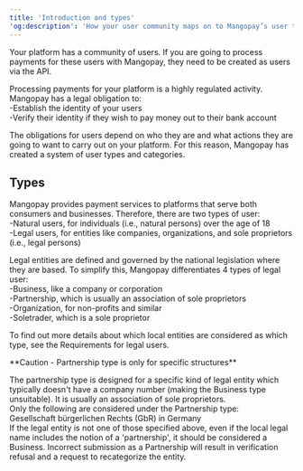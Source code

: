 ```yaml
---
title: 'Introduction and types'  
'og:description': 'How your user community maps on to Mangopay’s user types, from private individuals to businesses, as well as non-profits and sole proprietors.'  
---
```

  
  

Your platform has a community of users. If you are going to process payments for these users with Mangopay, they need to be created as users via the API.  

Processing payments for your platform is a highly regulated activity. Mangopay has a legal obligation to:  
-Establish the identity of your users  
-Verify their identity if they wish to pay money out to their bank account  

The obligations for users depend on who they are and what actions they are going to want to carry out on your platform. For this reason, Mangopay has created a system of user types and categories.  

## Types  

Mangopay provides payment services to platforms that serve both consumers and businesses. Therefore, there are two types of user:  
-Natural users, for individuals (i.e., natural persons) over the age of 18  
-Legal users, for entities like companies, organizations, and sole proprietors (i.e., legal persons)  

Legal entities are defined and governed by the national legislation where they are based. To simplify this, Mangopay differentiates 4 types of legal user:  
-Business, like a company or corporation  
-Partnership, which is usually an association of sole proprietors  
-Organization, for non-profits and similar  
-Soletrader, which is a sole proprietor  

To find out more details about which local entities are considered as which type, see the Requirements for legal users.  

<Warning>  
**Caution - Partnership type is only for specific structures** 
  
The partnership type is designed for a specific kind of legal entity which typically doesn't have a company number (making the Business type unsuitable). It is usually an association of sole proprietors.  
Only the following are considered under the Partnership type:  
Gesellschaft bürgerlichen Rechts (GbR) in Germany  
If the legal entity is not one of those specified above, even if the local legal name includes the notion of a 'partnership', it should be considered a Business. Incorrect submission as a Partnership will result in verification refusal and a request to recategorize the entity.  
</Warning>